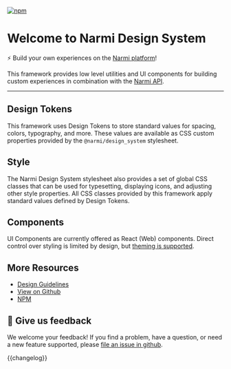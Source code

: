 

<Meta title="Introduction/Welcome" />

[![npm](https://img.shields.io/npm/v/@narmi/design_system.svg?style=flat&color=blue)](http://www.npmjs.com/package/@narmi/design_system)

# Welcome to Narmi Design System

⚡ Build your own experiences on the [Narmi platform](https://www.narmi.com/developers/developer-portal)!

This framework provides low level utilities and UI components for building
custom experiences in combination with the [Narmi API](https://www.narmi.com/developers/developer-portal#api).

<hr style={{ borderWidth: "0", margin: "2rem 0" }} />

## Design Tokens

This framework uses Design Tokens to store standard values for spacing, colors, typography, and more.
These values are available as CSS custom properties provided by the `@narmi/design_system` stylesheet.

## Style

The Narmi Design System stylesheet also provides a set of global CSS classes that can be used for
typesetting, displaying icons, and adjusting other style properties. All CSS classes provided by this
framework apply standard values defined by Design Tokens.

## Components

UI Components are currently offered as React (Web) components. Direct control over styling
is limited by design, but [theming is supported](?path=/docs/design-tokens-color--theme).

## More Resources

- [Design Guidelines](https://zeroheight.com/8ac87d4ba/p/446c38-narmi-design-system-nds)
- [View on Github](https://github.com/narmi/design_system)
- [NPM](https://www.npmjs.com/package/@narmi/design_system)

## 💬 Give us feedback

We welcome your feedback! If you find a problem, have a question, or need a new
feature supported, please [file an issue in github](https://github.com/narmi/design_system/issues/new/choose).

{{changelog}}